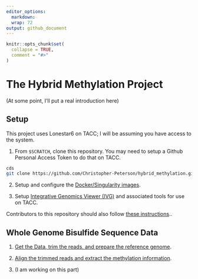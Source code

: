 ```yaml
---
editor_options: 
  markdown: 
  wrap: 72
output: github_document
---
```


<!-- README.md is generated from README.Rmd. Please edit that file -->

```r
knitr::opts_chunk$set(
  collapse = TRUE,
  comment = "#>"
)
```

# The Hybrid Methylation Project

(At some point, I'll put a real introduction here)

## Setup

This project uses Lonestar6 on TACC; I will be assuming you have access to the system.

1. From `$SCRATCH`, clone this repository.  You may need to setup a Github Personal Access Token to do that on TACC.

```bash
cds
git clone https://github.com/Christopher-Peterson/hybrid_methylation.git
```

2. Setup and configure the [Docker/Singularity images](setup/docker/).

3. Setup [Integrative Genomics Viewer (IVG)](setup/igv) and associated tools for use on TACC.

Contributors to this repository should also follow [these instructions](setup/dev)..

## Whole Genome Bisulfide Sequence Data

1. [Get the Data, trim the reads, and prepare the reference genome](setup/wgbs_setup/).

2. [Align the trimmed reads and extract the methylation information](alignment_experiments/).

3. (I am working on this part)
